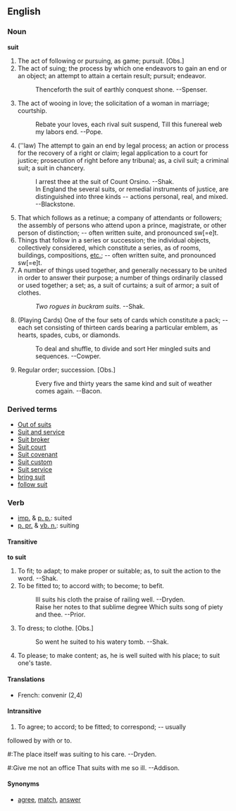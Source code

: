 ==English==
===Noun===
'''suit'''
# The act of following or pursuing, as game; pursuit. [Obs.]
# The act of suing; the process by which one endeavors to gain an end or an object; an attempt to attain a certain result; pursuit; endeavor.
#:Thenceforth the suit of earthly conquest shone. --Spenser.
# The act of wooing in love; the solicitation of a woman in marriage; courtship.
#:Rebate your loves, each rival suit suspend, Till this funereal web my labors end.  --Pope.
#(''law) The attempt to gain an end by legal process; an action or process for the recovery of a right or claim; legal application to a court for justice; prosecution of right before any tribunal; as, a civil suit; a criminal suit; a suit in chancery.
#:I arrest thee at the suit of Count Orsino. --Shak.
#:In England the several suits, or remedial instruments of justice, are distinguished into three kinds -- actions personal, real, and mixed.   --Blackstone.
# That which follows as a retinue; a company of attendants or followers; the assembly of persons who attend upon a prince, magistrate, or other person of distinction; --  often written suite, and pronounced sw[=e]t.
# Things that follow in a series or succession; the individual objects, collectively considered, which  constitute a series, as of rooms, buildings, compositions, [[etc.]]; -- often written suite, and pronounced sw[=e]t.
# A number of things used together, and generally necessary to be united in order to answer their purpose; a number of things ordinarily classed or used together; a set; as, a suit of curtains; a suit of armor; a suit of clothes.
#:''Two rogues in buckram suits.'' --Shak.
#(Playing Cards) One of the four sets of cards which constitute a pack; -- each set consisting of thirteen cards bearing a particular emblem, as hearts, spades, cubs, or diamonds.
#:To deal and shuffle, to divide and sort Her mingled suits and sequences.   --Cowper.
#Regular order; succession. [Obs.]
#:Every five and thirty years the same kind and suit of weather comes again.  --Bacon.
===Derived terms===
*[[Out of suits]]
*[[Suit and service]]
*[[Suit broker]]
*[[Suit court]]
*[[Suit covenant]]
*[[Suit custom]]
*[[Suit service]]
*[[bring suit]]
*[[follow suit]]

===Verb===
*[[imp.]] & [[p. p.]]: suited
*[[p. pr.]] & [[vb. n.]]: suiting

====Transitive====
'''to suit'''
#To fit; to adapt; to make proper or suitable; as, to suit the action to the word. --Shak.
#To be fitted to; to accord with; to become; to befit.
#:Ill suits his cloth the praise of railing well.  --Dryden.
#:Raise her notes to that sublime degree Which suits song of piety and thee.  --Prior.
#To dress; to clothe. [Obs.]
#:So went he suited to his watery tomb. --Shak.
#To please; to make content; as, he is well suited with his place; to suit one's taste.

====Translations====
*French: convenir (2,4)

====Intransitive====
#To agree; to accord; to be fitted; to correspond; -- usually
followed by with or to.
#:The place itself was suiting to his care. --Dryden.
#:Give me not an office That suits with me so ill.   --Addison.
====Synonyms====
*[[agree]], [[match]], [[answer]]